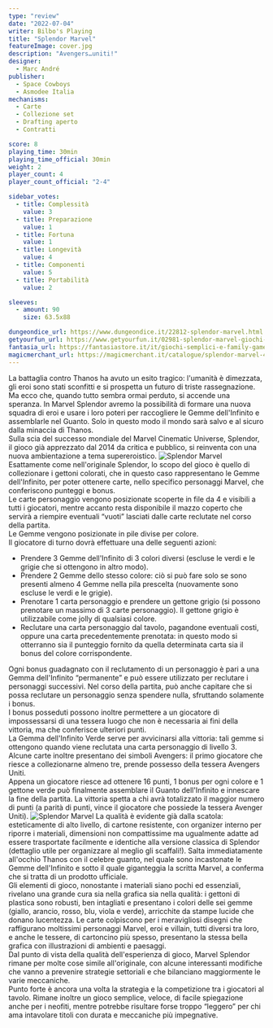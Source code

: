 ```yaml
---
type: "review"
date: "2022-07-04"
writer: Bilbo's Playing
title: "Splendor Marvel"
featureImage: cover.jpg
description: "Avengers…uniti!"
designer:
  - Marc André
publisher:
  - Space Cowboys
  - Asmodee Italia
mechanisms:
  - Carte
  - Collezione set
  - Drafting aperto
  - Contratti

score: 8
playing_time: 30min
playing_time_official: 30min
weight: 2
player_count: 4
player_count_official: "2-4"

sidebar_votes:
  - title: Complessità
    value: 3
  - title: Preparazione
    value: 1
  - title: Fortuna
    value: 1
  - title: Longevità
    value: 4
  - title: Componenti
    value: 5
  - title: Portabilità
    value: 2

sleeves:
  - amount: 90
    size: 63.5x88

dungeondice_url: https://www.dungeondice.it/22812-splendor-marvel.html
getyourfun_url: https://www.getyourfun.it/02981-splendor-marvel-giochi-gestionali.html
fantasia_url: https://fantasiastore.it/it/giochi-semplici-e-family-games/9166-splendor-marvel.html
magicmerchant_url: https://magicmerchant.it/catalogue/splendor-marvel-49481/
---
```


<Setting>
  La battaglia contro Thanos ha avuto un esito tragico: l'umanità è dimezzata,
  gli eroi sono stati sconfitti e si prospetta un futuro di triste
  rassegnazione. Ma ecco che, quando tutto sembra ormai perduto, si accende una
  speranza. In Marvel Splendor avremo la possibilità di formare una nuova
  squadra di eroi e usare i loro poteri per raccogliere le Gemme dell'Infinito e
  assemblarle nel Guanto. Solo in questo modo il mondo sarà salvo e al sicuro
  dalla minaccia di Thanos.
  <br />
  Sulla scia del successo mondiale del Marvel Cinematic Universe, Splendor, il
  gioco già apprezzato dal 2014 da critica e pubblico, si reinventa con una
  nuova ambientazione a tema supereroistico.
</Setting>

<img src="./game1.jpg" alt="Splendor Marvel" />

<Rules>
  Esattamente come nell'originale Splendor, lo scopo del gioco è quello di
  collezionare i gettoni colorati, che in questo caso rappresentano le Gemme
  dell'Infinito, per poter ottenere carte, nello specifico personaggi Marvel,
  che conferiscono punteggi e bonus.
  <br />
  Le carte personaggio vengono posizionate scoperte in file da 4 e visibili a
  tutti i giocatori, mentre accanto resta disponibile il mazzo coperto che
  servirà a riempire eventuali “vuoti” lasciati dalle carte reclutate nel corso
  della partita. <br />
  Le Gemme vengono posizionate in pile divise per colore.
  <br />
  Il giocatore di turno dovrà effettuare una delle seguenti azioni:
  <br />
  <ul>
    <li>
      Prendere 3 Gemme dell'Infinito di 3 colori diversi (escluse le verdi e le
      grigie che si ottengono in altro modo).
    </li>
    <li>
      Prendere 2 Gemme dello stesso colore: ciò si può fare solo se sono
      presenti almeno 4 Gemme nella pila prescelta (nuovamente sono escluse le
      verdi e le grigie).
    </li>
    <li>
      Prenotare 1 carta personaggio e prendere un gettone grigio (si possono
      prenotare un massimo di 3 carte personaggio). Il gettone grigio è
      utilizzabile come jolly di qualsiasi colore.
    </li>
    <li>
      Reclutare una carta personaggio dal tavolo, pagandone eventuali costi,
      oppure una carta precedentemente prenotata: in questo modo si otterranno
      sia il punteggio fornito da quella determinata carta sia il bonus del
      colore corrispondente.
    </li>
  </ul>
  Ogni bonus guadagnato con il reclutamento di un personaggio è pari a una Gemma
  dell'Infinito “permanente” e può essere utilizzato per reclutare i personaggi
  successivi. Nel corso della partita, può anche capitare che si possa reclutare
  un personaggio senza spendere nulla, sfruttando solamente i bonus.
  <br />
  I bonus posseduti possono inoltre permettere a un giocatore di impossessarsi
  di una tessera luogo che non è necessaria ai fini della vittoria, ma che
  conferisce ulteriori punti.
  <br />
  La Gemma dell'Infinito Verde serve per avvicinarsi alla vittoria: tali gemme
  si ottengono quando viene reclutata una carta personaggio di livello 3. <br />
  Alcune carte inoltre presentano dei simboli Avengers: il primo giocatore che riesce
  a collezionarne almeno tre, prende possesso della tessera Avengers Uniti.
  <br />
  Appena un giocatore riesce ad ottenere 16 punti, 1 bonus per ogni colore e 1 gettone
  verde può finalmente assemblare il Guanto dell'Infinito e innescare la fine della
  partita. La vittoria spetta a chi avrà totalizzato il maggior numero di punti (a
  parità di punti, vince il giocatore che possiede la tessera Avenger Uniti).
</Rules>

<img src="./game2.jpg" alt="Splendor Marvel" />

<Feedback>
  La qualità è evidente già dalla scatola: esteticamente di alto livello, di
  cartone resistente, con organizer interno per riporre i materiali, dimensioni
  non compattissime ma ugualmente adatte ad essere trasportate facilmente e
  identiche alla versione classica di Splendor (dettaglio utile per organizzare
  al meglio gli scaffali!). Salta immediatamente all'occhio Thanos con il
  celebre guanto, nel quale sono incastonate le Gemme dell'Infinito e sotto il
  quale giganteggia la scritta Marvel, a conferma che si tratta di un prodotto
  ufficiale. <br />
  Gli elementi di gioco, nonostante i materiali siano pochi ed essenziali, rivelano
  una grande cura sia nella grafica sia nella qualità: i gettoni di plastica sono
  robusti, ben intagliati e presentano i colori delle sei gemme (giallo, arancio,
  rosso, blu, viola e verde), arricchite da stampe lucide che donano lucentezza.
  Le carte colpiscono per i meravigliosi disegni che raffigurano moltissimi personaggi
  Marvel, eroi e villain, tutti diversi tra loro, e anche le tessere, di cartoncino
  più spesso, presentano la stessa bella grafica con illustrazioni di ambienti e
  paesaggi.
  <br />
  Dal punto di vista della qualità dell'esperienza di gioco, Marvel Splendor rimane
  per molte cose simile all'originale, con alcune interessanti modifiche che vanno
  a prevenire strategie settoriali e che bilanciano maggiormente le varie meccaniche.
  <br />
  Punto forte è ancora una volta la strategia e la competizione tra i giocatori al
  tavolo. Rimane inoltre un gioco semplice, veloce, di facile spiegazione anche per
  i neofiti, mentre potrebbe risultare forse troppo “leggero” per chi ama intavolare
  titoli con durata e meccaniche più impegnative.
</Feedback>

<Instagram id="Cflq87FD-_O" />
